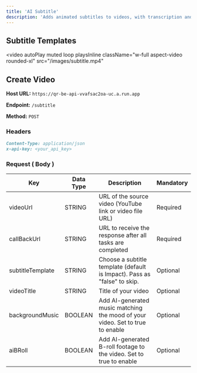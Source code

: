 ```yaml
---
title: 'AI Subtitle'
description: 'Adds animated subtitles to videos, with transcription and customizable styles.Ideal for making videos accessible, enhancing viewer engagement, and improving comprehension.'
---
```


## Subtitle Templates


<video
  autoPlay
  muted
  loop
  playsInline
  className="w-full aspect-video rounded-xl"
  src="/images/subtitle.mp4"
></video>



## Create Video

**Host URL:** `https://qr-be-api-vvafsac2oa-uc.a.run.app`

**Endpoint:** `/subtitle`

**Method:** `POST`

### Headers

```markdown
Content-Type: application/json
x-api-key: <your_api_key> 
```

### Request ( Body )



Key              | Data Type | Description                                                                       | Mandatory
-----------------|-----------|-----------------------------------------------------------------------------------|-----------
videoUrl         | STRING    | URL of the source video (YouTube link or video file URL)                            | Required
callBackUrl      | STRING    | URL to receive the response after all tasks are completed                          | Required
subtitleTemplate | STRING    | Choose a subtitle template (default is Impact). Pass as "false" to skip.           | Optional
videoTitle       | STRING    | Title of your video                                                               | Optional
backgroundMusic  | BOOLEAN   | Add AI-generated music matching the mood of your video. Set to true to enable       | Optional
aiBRoll          | BOOLEAN   | Add AI-generated B-roll footage to the video. Set to true to enable                 | Optional

